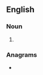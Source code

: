 ==English==

===Noun===
{{head|en|noun form}}

# {{plural of|en|spalting}}

===Anagrams===
* {{anagrams|en|a=agilnpsst|pint glass|pintglass|staplings}}